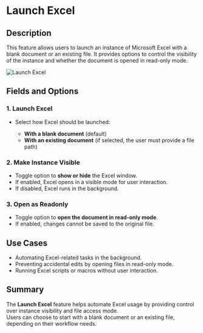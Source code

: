 # Launch Excel  

## Description

This feature allows users to launch an instance of Microsoft Excel with a blank document or an existing file. It provides options to control the visibility of the instance and whether the document is opened in read-only mode.  

![Launch Excel](../assets/excel/launch-excel.png)  

## Fields and Options  

### 1. **Launch Excel** 

- Select how Excel should be launched:

  - **With a blank document** (default)  
  - **With an existing document** (if selected, the user must provide a file path)  

### 2. **Make Instance Visible** 

- Toggle option to **show or hide** the Excel window.  
- If enabled, Excel opens in a visible mode for user interaction.  
- If disabled, Excel runs in the background.  

### 3. **Open as Readonly** 

- Toggle option to **open the document in read-only mode**.  
- If enabled, changes cannot be saved to the original file.  

## Use Cases

- Automating Excel-related tasks in the background.  
- Preventing accidental edits by opening files in read-only mode.  
- Running Excel scripts or macros without user interaction.  

## Summary

The **Launch Excel** feature helps automate Excel usage by providing control over instance visibility and file access mode.  
Users can choose to start with a blank document or an existing file, depending on their workflow needs.  